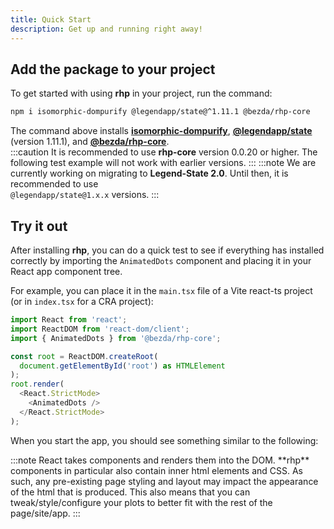 ```yaml
---
title: Quick Start
description: Get up and running right away!
---
```



## Add the package to your project

To get started with using **rhp** in your project, run the command:

```bash
npm i isomorphic-dompurify @legendapp/state@^1.11.1 @bezda/rhp-core
```

The command above installs [**isomorphic-dompurify**](https://www.npmjs.com/package/isomorphic-dompurify), 
 [**@legendapp/state**](https://www.npmjs.com/package/@legendapp/state) (version 1.11.1), 
and [**@bezda/rhp-core**](https://www.npmjs.com/package/@bezda/rhp-core).  
:::caution
It is recommended to use **rhp-core** version 0.0.20 or higher. 
The following test example will not work with earlier versions.
:::
:::note
We are currently working on migrating to **Legend-State 2.0**. Until then, it is recommended to use  
`@legendapp/state@1.x.x` versions.
:::
## Try it out
After installing **rhp**, you can do a quick test to see if everything has installed correctly by importing 
the `AnimatedDots` component and placing it in your React app component tree.

For example, you can place it in the `main.tsx` file of a Vite react-ts project 
(or in `index.tsx` for a CRA project):

```typescript
import React from 'react';
import ReactDOM from 'react-dom/client';
import { AnimatedDots } from '@bezda/rhp-core';

const root = ReactDOM.createRoot(
  document.getElementById('root') as HTMLElement
);
root.render(
  <React.StrictMode>
    <AnimatedDots />
  </React.StrictMode>
);
```
When you start the app, you should see something similar to the following:
<div className=" 3xs:scale-[0.35] 3xs:mt-[-10.5rem!important] 3xs:mb-[-11.7rem!important] 3xs:mx-[-16.5rem!important] 2xs:scale-[0.43] 2xs:mt-[-9rem!important] 2xs:mb-[-10.2rem!important] 2xs:mx-[-14.5rem!important] xs:scale-[0.5] xs:mt-[-8rem!important] xs:mb-[-9rem!important] xs:mx-[-13rem!important] sm:scale-[0.7] sm:mt-[-4.5rem!important] sm:mb-[-5.5rem!important] sm:mx-[-8rem!important] 2col:scale-[0.65] 2col:mt-[-5.5rem!important] 2col:mb-[-6.5rem!important] 2col:mx-[-9rem!important] mdlg:scale-[0.8] mdlg:mt-[-3.5rem!important] mdlg:mb-[-4.3rem!important] mdlg:mx-[-7rem!important] ">
  <AnimatedDots widthPreset={1} animationDelay={3000} className="animated-dots" scale={0.9} client:only />
</div>
:::note
React takes components and renders them into the DOM. **rhp** components in particular also contain 
inner html elements and CSS. As such, any pre-existing page styling and layout may impact the appearance 
of the html that is produced. This also means that you can tweak/style/configure your plots to better fit 
with the rest of the page/site/app.
:::


